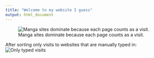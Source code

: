 ```yaml
---
title: "Welcome to my website I guess"
output: html_document
---
```


![Manga sites dominate because each page counts as a visit.](browser_history_graph_files/figure-html/browser_history_line_graph-1.png)


After sorting only visits to websites that are manually typed in:
![Only typed visits](browser_history_graph_files/figure-html/typed_browser_history_line_graph-1.png)